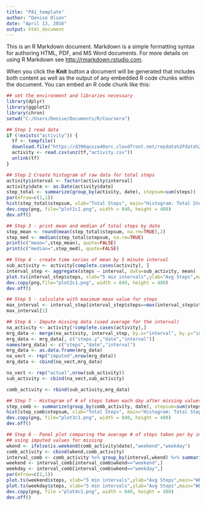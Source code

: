 ---
title: "PA1_template"
author: "Denise Olson"
date: "April 13, 2016"
output: html_document
---

This is an R Markdown document. Markdown is a simple formatting syntax for authoring HTML, PDF, and MS Word documents. For more details on using R Markdown see <http://rmarkdown.rstudio.com>.

When you click the **Knit** button a document will be generated that includes both content as well as the output of any embedded R code chunks within the document. You can embed an R code chunk like this:

```{r, echo=TRUE}
## set the environment and libraries necessary
library(dplyr)
library(ggplot2)
library(chron)
setwd("C:/Users/Denise/Documents/R/Coursera")
```

```{r, echo=TRUE}
## Step 1 read data
if (!exists("activity")) {
  tf <- tempfile()
  download.file("https://d396qusza40orc.cloudfront.net/repdata%2Fdata%2Factivity.zip",tf)
  activity <- read.csv(unz(tf,"activity.csv"))
  unlink(tf)
}
```

```{r, echo=TRUE}
## Step 2 Create histogram of raw data for total steps
activity$interval <- factor(activity$interval)
activity$date <- as.Date(activity$date)
step_total <- summarize(group_by(activity, date), stepsum=sum(steps))
par(mfrow=c(1,1))
hist(step_total$stepsum, xlab="Total Steps", main="Histogram: Total Steps", col="blue")
dev.copy(png, file="plot1c1.png", width = 840, height = 480)
dev.off()
```

```{r, echo=TRUE}
## Step 3 - print mean and median of total steps by date
step_mean <- round(mean(step_total$stepsum, na.rm=TRUE),2)
step_med <- median(step_total$stepsum, na.rm=TRUE)
print(c("mean=",step_mean), quote=FALSE)
print(c("median=",step_med), quote=FALSE)
```

```{r, echo=TRUE}
## Step 4 - create time series of mean by 5 minute interval
sub_activity <- activity[complete.cases(activity), ]
interval_step <- aggregate(steps ~ interval, data=sub_activity, mean)
plot.ts(interval_step$steps, xlab="5 min intervals",ylab="Avg Steps",main="Time Series: Avg Steps by Interval", col="red")
dev.copy(png,file="plot2c1.png", width = 840, height = 480)
dev.off()
```

```{r, echo=TRUE}
## Step 5 - calculate with maximum mean value for steps
max_interval <- interval_step[interval_step$steps==max(interval_step$steps),]
max_interval[1]
```

```{r, echo=TRUE}
## Step 6 - Impute missing data (used average for the interval)
na_activity <- activity[!complete.cases(activity),]
mrg_data <- merge(na_activity, interval_step, by.x="interval", by.y="interval")
mrg_data <- mrg_data[, c("steps.y","date","interval")]
names(mrg_data) <- c("steps","date","interval")
mrg_data <- as.data.frame(mrg_data)
na_vect <- rep("imputed",nrow(mrg_data))
mrg_data <- cbind(na_vect,mrg_data)

na_vect <- rep("actual",nrow(sub_activity))
sub_activity <- cbind(na_vect,sub_activity)

comb_activity <- rbind(sub_activity,mrg_data)
```

```{r, echo=TRUE}
## Step 7 - Histogram of # of steps taken each day after missing values are imputed
step_comb <- summarize(group_by(comb_activity, date), stepsum=sum(steps))
hist(step_comb$stepsum, xlab="Total Steps", main="Histogram: Total Steps (w/imputed)", col="blue")
dev.copy(png, file="plot3c1.png", width = 840, height = 480)
dev.off()
```

```{r, echo=TRUE}
## Step 8 - Panel plot comparing the average # of steps taken per by interval on weekends and weekdays
## using imputed values for missing
wkend <- ifelse(is.weekend(comb_activity$date),"weekend","weekday")
comb_activity <- cbind(wkend,comb_activity)
interval_comb <- comb_activity %>% group_by(interval,wkend) %>% summarize_each(funs(mean),steps)
weekend <- interval_comb[interval_comb$wkend=="weekend",]
weekday <- interval_comb[interval_comb$wkend=="weekday",]
par(mfrow=c(2,1))
plot.ts(weekend$steps, xlab="5 min intervals",ylab="Avg Steps",main="WEEKEND Time Series: Avg Steps by Interval", col="red")
plot.ts(weekday$steps, xlab="5 min intervals",ylab="Avg Steps",main="WEEKDAY Time Series: Avg Steps by Interval", col="blue")
dev.copy(png, file ="plot4c1.png", width = 840, height = 480)
dev.off()
```
